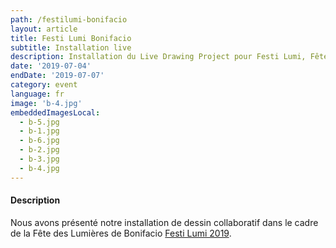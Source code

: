 ```yaml
---
path: /festilumi-bonifacio
layout: article
title: Festi Lumi Bonifacio
subtitle: Installation live
description: Installation du Live Drawing Project pour Festi Lumi, Fête des Lumières de Bonifacio, France
date: '2019-07-04'
endDate: '2019-07-07'
category: event
language: fr
image: 'b-4.jpg'
embeddedImagesLocal:
  - b-5.jpg
  - b-1.jpg
  - b-6.jpg
  - b-2.jpg
  - b-3.jpg
  - b-4.jpg
---
```


<ImageGrid props={props} />

#### Description

Nous avons présenté notre installation de dessin collaboratif dans le cadre de la Fête des Lumières de Bonifacio [Festi Lumi 2019](//www.bonifacio.fr/agenda-manifestation/festi-lumi/).
